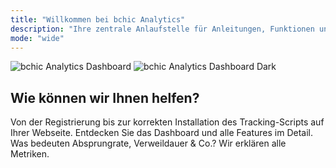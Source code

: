 ```yaml
---
title: "Willkommen bei bchic Analytics"
description: "Ihre zentrale Anlaufstelle für Anleitungen, Funktionen und Best Practices rund um das cookieless Tracking mit bchic."
mode: "wide"
---
```


<img
  className="block dark:hidden my-12 rounded-lg"
  src="/images/analytics.png"
  alt="bchic Analytics Dashboard"
  title={true}
/>
<img
  className="hidden dark:block my-12 rounded-lg"
  src="/images/analytics.png"
  alt="bchic Analytics Dashboard Dark"
/>

## Wie können wir Ihnen helfen?

<CardGroup cols={3}>
  <Card
    title="Erste Schritte"
    icon="rocket-launch"
    href="de/plattform/erste-schritte/schnellstart"
  >
    Von der Registrierung bis zur korrekten Installation des Tracking-Scripts auf Ihrer Webseite.
  </Card>
  <Card
    title="Alle Funktionen"
    icon="wand-magic-sparkles"
    href="de/plattform/erste-schritte/dashboard-tour"
  >
    Entdecken Sie das Dashboard und alle Features im Detail.
  </Card>
  <Card
    title="Parameter verstehen"
    icon="magnifying-glass-chart"
    href="de/ressourcen/getting-startet/kennzahlen"
  >
    Was bedeuten Absprungrate, Verweildauer & Co.? Wir erklären alle Metriken.
  </Card>
</CardGroup>

